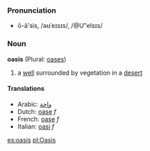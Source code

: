 ===Pronunciation===
*ō-ā'sis, /əʊˈeɪsɪs/, /@U"eIsɪs/

===Noun===
'''oasis''' (Plural: [[oases]])

# a [[well]] surrounded by vegetation in a [[desert]]

====Translations====
*Arabic: [[واحة]]
*Dutch: [[oase#Dutch|oase]] ''f''
*French: [[oase#Dutch|oase]] ''f''
*Italian: [[oasi]] ''f''

[[es:oasis]]
[[pl:Oasis]]